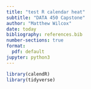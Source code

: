 ```yaml
---
title: "test R calendar heat"
subtitle: "DATA 450 Capstone"
author: "Matthew Wilcox"
date: today
bibliography: references.bib
number-sections: true
format:
  pdf: default
jupyter: python3
---
```


```r
library(calendR)
library(tidyverse)
```